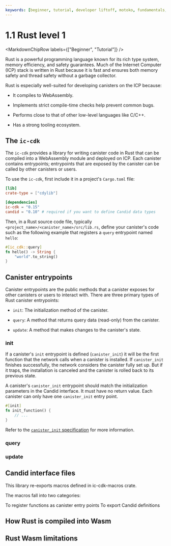 ```yaml
---
keywords: [beginner, tutorial, developer liftoff, motoko, fundamentals, basics, motoko basics, motoko fundamentals]
---
```



# 1.1 Rust level 1

<MarkdownChipRow labels={["Beginner", "Tutorial"]} />

Rust is a powerful programming language known for its rich type system, memory efficiency, and safety guarantees. Much of the Internet Computer (ICP) stack is written in Rust because it is fast and ensures both memory safety and thread safety without a garbage collector.

Rust is especially well-suited for developing canisters on the ICP because:

- It compiles to WebAssembly.

- Implements strict compile-time checks help prevent common bugs.

- Performs close to that of other low-level languages like C/C++.

- Has a strong tooling ecosystem.

## The `ic-cdk`

The `ic-cdk` provides a library for writing canister code in Rust that can be compiled into a WebAssembly module and deployed on ICP. Each canister contains entrypoints; entrypoints that are exposed by the canister can be called by other canisters or users.

To use the `ic-cdk`, first include it in a project's `Cargo.toml` file:

```toml
[lib]
crate-type = ["cdylib"]

[dependencies]
ic-cdk = "0.15"
candid = "0.10" # required if you want to define Candid data types
```

Then, in a Rust source code file, typically `<project_name>/<canister_name>/src/lib.rs`, define your canister's code such as the following example that registers a `query` entrypoint named `hello`:

```rust
#[ic_cdk::query]
fn hello() -> String {
    "world".to_string()
}
```
## Canister entrypoints

Canister entrypoints are the public methods that a canister exposes for other canisters or users to interact with. There are three primary types of Rust canister entrypoints:

- `init`: The initialization method of the canister.

- `query`: A method that returns query data (read-only) from the canister.

- `update`: A method that makes changes to the canister's state.

### init

If a canister's `init` entrypoint is defined (`canister_init`) it will be the first function that the network calls when a canister is installed. If `canister_init` finishes successfully, the network considers the canister fully set up. But if it traps, the installation is canceled and the canister is rolled back to its previous state.

A canister's `canister_init` entrypoint should match the initialization parameters in the Candid interface. It must have no return value. Each canister can only have one `canister_init` entry point.

```rust
#[init]
fn init_function() {
    // ...
}
```

Refer to the [`canister_init` specification](https://internetcomputer.org/docs/current/references/ic-interface-spec/#system-api-init) for more information.

### query

### update

## Candid interface files

This library re-exports macros defined in ic-cdk-macros crate.

The macros fall into two categories:

To register functions as canister entry points
To export Candid definitions


## How Rust is compiled into Wasm

## Rust Wasm limitations




<TutorialFooter />
